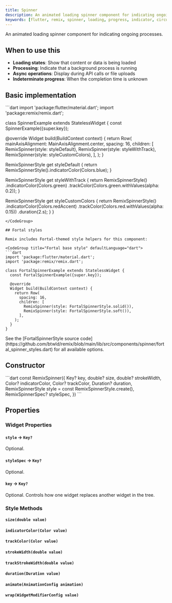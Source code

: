 ```yaml
---
title: Spinner
description: An animated loading spinner component for indicating ongoing processes
keywords: [flutter, remix, spinner, loading, progress, indicator, circular]
---
```


An animated loading spinner component for indicating ongoing processes.

## When to use this

- **Loading states**: Show that content or data is being loaded
- **Processing**: Indicate that a background process is running
- **Async operations**: Display during API calls or file uploads
- **Indeterminate progress**: When the completion time is unknown

## Basic implementation

<CodeGroup title="Basic implementation" defaultLanguage="dart">
```dart
import 'package:flutter/material.dart';
import 'package:remix/remix.dart';

class SpinnerExample extends StatelessWidget {
  const SpinnerExample({super.key});

  @override
  Widget build(BuildContext context) {
    return Row(
      mainAxisAlignment: MainAxisAlignment.center,
      spacing: 16,
      children: [
        RemixSpinner(style: styleDefault),
        RemixSpinner(style: styleWithTrack),
        RemixSpinner(style: styleCustomColors),
      ],
    );
  }

  RemixSpinnerStyle get styleDefault {
    return RemixSpinnerStyle().indicatorColor(Colors.blue);
  }

  RemixSpinnerStyle get styleWithTrack {
    return RemixSpinnerStyle()
        .indicatorColor(Colors.green)
        .trackColor(Colors.green.withValues(alpha: 0.2));
  }

  RemixSpinnerStyle get styleCustomColors {
    return RemixSpinnerStyle()
        .indicatorColor(Colors.redAccent)
        .trackColor(Colors.red.withValues(alpha: 0.15))
        .duration(2.s);
  }
}
```
</CodeGroup>

## Fortal styles

Remix includes Fortal-themed style helpers for this component:

<CodeGroup title="Fortal base style" defaultLanguage="dart">
```dart
import 'package:flutter/material.dart';
import 'package:remix/remix.dart';

class FortalSpinnerExample extends StatelessWidget {
  const FortalSpinnerExample({super.key});

  @override
  Widget build(BuildContext context) {
    return Row(
      spacing: 16,
      children: [
        RemixSpinner(style: FortalSpinnerStyle.solid()),
        RemixSpinner(style: FortalSpinnerStyle.soft()),
      ],
    );
  }
}
```
</CodeGroup>

<Info>
  See the [FortalSpinnerStyle source code](https://github.com/btwld/remix/blob/main/lib/src/components/spinner/fortal_spinner_styles.dart) for all available options.
</Info>

## Constructor
<CodeGroup title="Constructor" defaultLanguage="dart">
```dart
const RemixSpinner({
  Key? key,
  double? size,
  double? strokeWidth,
  Color? indicatorColor,
  Color? trackColor,
  Duration? duration,
  RemixSpinnerStyle style = const RemixSpinnerStyle.create(),
  RemixSpinnerSpec? styleSpec,
})
```
</CodeGroup>


## Properties
### Widget Properties

#### `style` → `Key?`

Optional. 

#### `styleSpec` → `Key?`

Optional. 

#### `key` → `Key?`

Optional. Controls how one widget replaces another widget in the tree.


### Style Methods

#### `size(double value)`

#### `indicatorColor(Color value)`

#### `trackColor(Color value)`

#### `strokeWidth(double value)`

#### `trackStrokeWidth(double value)`

#### `duration(Duration value)`

#### `animate(AnimationConfig animation)`

#### `wrap(WidgetModifierConfig value)`

